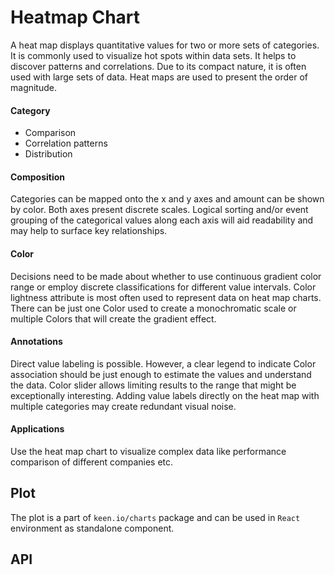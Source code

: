 

<Meta title="Visualizations / Heatmap Chart / Description" component={HeatmapChart} />

# Heatmap Chart

A heat map displays quantitative values for two or more sets of categories. It is commonly used to visualize hot spots within data sets. It helps to discover patterns and correlations. Due to its compact nature, it is often used with large sets of data. Heat maps are used to present the order of magnitude.

#### Category
- Comparison
- Correlation patterns
- Distribution

#### Composition
Categories can be mapped onto the x and y axes and amount can be shown by color. Both axes present discrete scales. Logical sorting and/or event grouping of the categorical values along each axis will aid readability and may help to surface key relationships.

#### Color
Decisions need to be made about whether to use continuous gradient color range or employ discrete classifications for different value intervals. Color lightness attribute is most often used to represent data on heat map charts. There can be just one Color used to create a monochromatic scale or multiple Colors that will create the gradient effect.

#### Annotations
Direct value labeling is possible. However, a clear legend to indicate Color association should be just enough to estimate the values and understand the data. Color slider allows limiting results to the range that might be exceptionally interesting. Adding value labels directly on the heat map with multiple categories may create redundant visual noise.

#### Applications
Use the heat map chart to visualize complex data like performance comparison of different companies etc.

## Plot

The plot is a part of `keen.io/charts` package and can be used in `React` environment as standalone component.

<Preview>
  <Story id="visualizations-heatmap-chart-plot--plot" />
</Preview>

## API

<Props of={HeatmapChart} />
